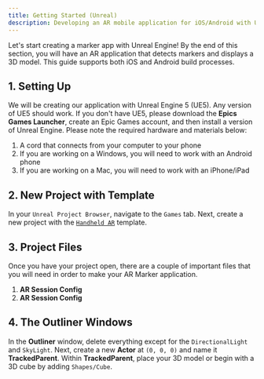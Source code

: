 ```yaml
---
title: Getting Started (Unreal)
description: Developing an AR mobile application for iOS/Android with Unreal Engine 5
---
```


Let's start creating a marker app with Unreal Engine! By the end of this section, you will have an AR application that detects markers and displays a 3D model. This guide supports both iOS and Android build processes.

## 1. Setting Up
We will be creating our application with Unreal Engine 5 (UE5). Any version of UE5 should work. If you don't have UE5, please download the **Epics Games Launcher**, create an Epic Games account, and then install a version of Unreal Engine. Please note the required hardware and materials below: 
  1. A cord that connects from your computer to your phone
  2. If you are working on a Windows, you will need to work with an Android phone
  3. If you are working on a Mac, you will need to work with an iPhone/iPad

## 2. New Project with Template
In your `Unreal Project Browser`, navigate to the `Games` tab. Next, create a new project with the [`Handheld AR`](https://dev.epicgames.com/documentation/en-us/unreal-engine/handheld-ar-template-quickstart-in-unreal-engine) template. 

## 3. Project Files
Once you have your project open, there are a couple of important files that you will need in order to make your AR Marker application. 
  1. **AR Session Config**
  2. **AR Session Config** 

## 4. The Outliner Windows
In the **Outliner** window, delete everything except for the `DirectionalLight` and `SkyLight`. Next, create a new **Actor** at `(0, 0, 0)` and name it **TrackedParent**.
Within **TrackedParent**, place your 3D model or begin with a 3D cube by adding `Shapes/Cube`.